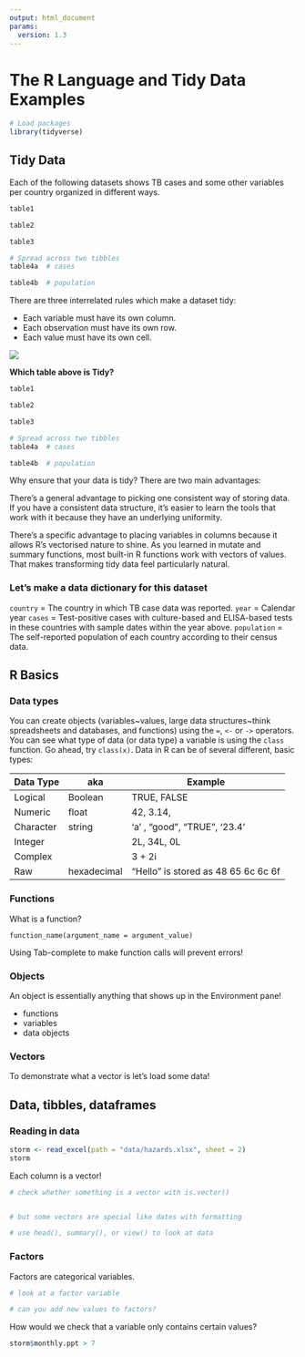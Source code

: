 ```yaml
---
output: html_document
params:
  version: 1.3
---
```


# The R Language and Tidy Data Examples {-}


```r
# Load packages 
library(tidyverse)
```

## Tidy Data

Each of the following datasets shows TB cases and some other variables per country organized in different ways.

```r
table1

table2

table3

# Spread across two tibbles
table4a  # cases

table4b  # population
```

There are three interrelated rules which make a dataset tidy:

-   Each variable must have its own column.
-   Each observation must have its own row.
-   Each value must have its own cell.

![](https://d33wubrfki0l68.cloudfront.net/6f1ddb544fc5c69a2478e444ab8112fb0eea23f8/91adc/images/tidy-1.png)

**Which table above is Tidy?**

```r
table1

table2

table3

# Spread across two tibbles
table4a  # cases

table4b  # population
```

Why ensure that your data is tidy? There are two main advantages:

There’s a general advantage to picking one consistent way of storing data. If you have a consistent data structure, it’s easier to learn the tools that work with it because they have an underlying uniformity.

There’s a specific advantage to placing variables in columns because it allows R’s vectorised nature to shine. As you learned in mutate and summary functions, most built-in R functions work with vectors of values. That makes transforming tidy data feel particularly natural.

### Let's make a data dictionary for this dataset

`country` = The country in which TB case data was reported. `year` = Calendar year `cases` = Test-positive cases with culture-based and ELISA-based tests in these countries with sample dates within the year above. `population` = The self-reported population of each country according to their census data.

## R Basics

### Data types

You can create objects (variables\~values, large data structures\~think spreadsheets and databases, and functions) using the `=`, `<-` or `->` operators. You can see what type of data (or data type) a variable is using the `class` function. Go ahead, try `class(x)`. Data in R can be of several different, basic types:

| Data Type | aka         | Example                             |
|-----------|-------------|-------------------------------------|
| Logical   | Boolean     | TRUE, FALSE                         |
| Numeric   | float       | 42, 3.14,                           |
| Character | string      | 'a' , "good", "TRUE", '23.4'        |
| Integer   |             | 2L, 34L, 0L                         |
| Complex   |             | 3 + 2i                              |
| Raw       | hexadecimal | "Hello" is stored as 48 65 6c 6c 6f |

### Functions

What is a function?

`function_name(argument_name = argument_value)`

Using Tab-complete to make function calls will prevent errors!


### Objects

An object is essentially anything that shows up in the Environment pane!

- functions
- variables
- data objects

### Vectors

To demonstrate what a vector is let's load some data!

## Data, tibbles, dataframes


### Reading in data


```r
storm <- read_excel(path = "data/hazards.xlsx", sheet = 2)
storm
```

Each column is a vector!

```r
# check whether something is a vector with is.vector()


# but some vectors are special like dates with formatting


```



```r
# use head(), summary(), or view() to look at data

```


### Factors

Factors are categorical variables.

```r
# look at a factor variable

# can you add new values to factors? 

```



How would we check that a variable only contains certain values?

```r
storm$monthly.ppt > 7

```

